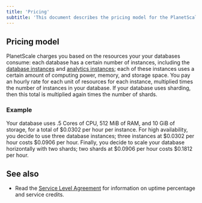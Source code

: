 ```yaml
---
title: 'Pricing'
subtitle: 'This document describes the pricing model for the PlanetScale Database.'
---
```


## Pricing model

PlanetScale charges you based on the resources your your databases consume: each database has a certain number of instances, including the [database instances](database-instances) and [analytics instances](analytics-instances); each of these instances uses a certain amount of computing power, memory, and storage space. You pay an hourly rate for each unit of resources for each instance, multiplied times the number of instances in your database. If your database uses sharding, then this total is multiplied again times the number of shards.

### Example

Your database uses .5 Cores of CPU, 512 MiB of RAM, and 10 GiB of storage, for a total of $0.0302 per hour per instance. For high availability, you decide to use three database instances; three instances at $0.0302 per hour costs $0.0906 per hour. Finally, you decide to scale your database horizontally with two shards; two shards at $0.0906 per hour costs \$0.1812 per hour.

## See also

- Read the [Service Level Agreement](https://www.planetscale.com/legal/planetscaledb-service-level-agreement) for information on uptime percentage and service credits.
